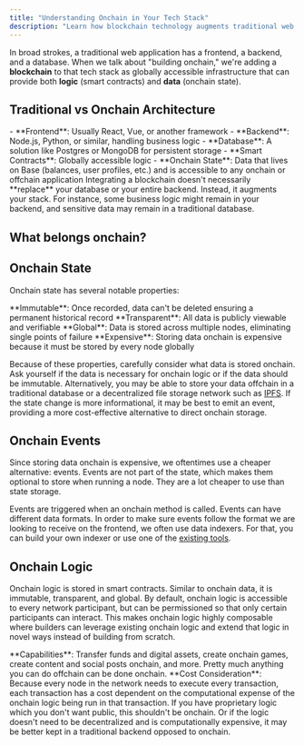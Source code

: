 ```yaml
---
title: "Understanding Onchain in Your Tech Stack"
description: "Learn how blockchain technology augments traditional web stacks by adding globally accessible logic and data through smart contracts and onchain state."
---
```


In broad strokes, a traditional web application has a frontend, a backend, and a database. When we talk about "building onchain," we're adding a **blockchain** to that tech stack as globally accessible infrastructure that can provide both **logic** (smart contracts) and **data** (onchain state).

## Traditional vs Onchain Architecture

<Tabs>
<Tab title="Traditional Stack">
- **Frontend**: Usually React, Vue, or another framework
- **Backend**: Node.js, Python, or similar, handling business logic  
- **Database**: A solution like Postgres or MongoDB for persistent storage
</Tab>

<Tab title="Onchain as an Additional Layer">
- **Smart Contracts**: Globally accessible logic
- **Onchain State**: Data that lives on Base (balances, user profiles, etc.) and is accessible to any onchain or offchain application
</Tab>
</Tabs>

<Note>
Integrating a blockchain doesn't necessarily **replace** your database or your entire backend. Instead, it augments your stack. For instance, some business logic might remain in your backend, and sensitive data may remain in a traditional database.
</Note>

## What belongs onchain?

## Onchain State

Onchain state has several notable properties:

<Info>
**Immutable**: Once recorded, data can't be deleted ensuring a permanent historical record
</Info>

<Info>
**Transparent**: All data is publicly viewable and verifiable
</Info>

<Info>
**Global**: Data is stored across multiple nodes, eliminating single points of failure
</Info>

<Warning>
**Expensive**: Storing data onchain is expensive because it must be stored by every node globally
</Warning>

Because of these properties, carefully consider what data is stored onchain. Ask yourself if the data is necessary for onchain logic or if the data should be immutable. Alternatively, you may be able to store your data offchain in a traditional database or a decentralized file storage network such as [IPFS](https://ipfs.tech/). If the state change is more informational, it may be best to emit an event, providing a more cost-effective alternative to direct onchain storage.

## Onchain Events

<Tip>
Since storing data onchain is expensive, we oftentimes use a cheaper alternative: events. Events are not part of the state, which makes them optional to store when running a node. They are a lot cheaper to use than state storage.
</Tip>

Events are triggered when an onchain method is called. Events can have different data formats. In order to make sure events follow the format we are looking to receive on the frontend, we often use data indexers. For that, you can build your own indexer or use one of the [existing tools](/base-chain/tools/data-indexers).

## Onchain Logic

Onchain logic is stored in smart contracts. Similar to onchain data, it is immutable, transparent, and global. By default, onchain logic is accessible to every network participant, but can be permissioned so that only certain participants can interact. This makes onchain logic highly composable where builders can leverage existing onchain logic and extend that logic in novel ways instead of building from scratch.

<Check>
**Capabilities**: Transfer funds and digital assets, create onchain games, create content and social posts onchain, and more. Pretty much anything you can do offchain can be done onchain.
</Check>

<Warning>
**Cost Consideration**: Because every node in the network needs to execute every transaction, each transaction has a cost dependent on the computational expense of the onchain logic being run in that transaction.
</Warning>

<Note>
If you have proprietary logic which you don't want public, this shouldn't be onchain. Or if the logic doesn't need to be decentralized and is computationally expensive, it may be better kept in a traditional backend opposed to onchain.
</Note>


<PolicyBanner />